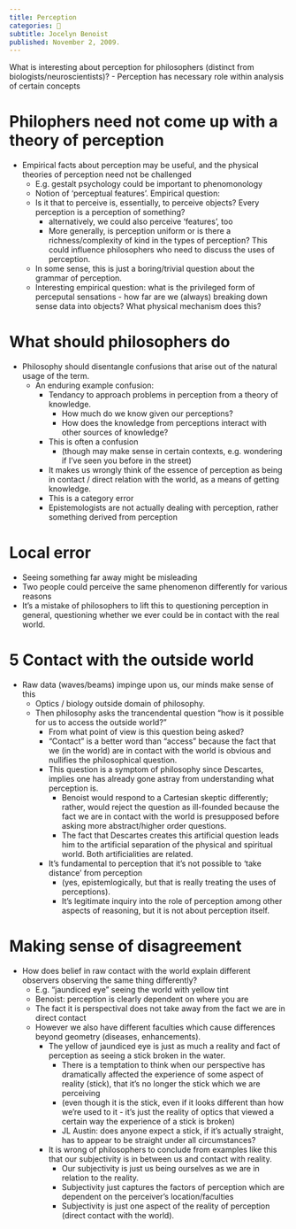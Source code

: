 ```yaml
---
title: Perception
categories: 🔴
subtitle: Jocelyn Benoist
published: November 2, 2009.
---
```


What is interesting about perception for philosophers (distinct from 
biologists/neuroscientists)?
    - Perception has necessary role within analysis of certain concepts

# Philophers need not come up with a theory of perception
- Empirical facts about perception may be useful, and the physical theories of 
  perception need not be challenged
    - E.g. gestalt psychology could be important to phenomonology
    - Notion of 'perceptual features'. Empirical question:
    - Is it that to perceive is, essentially, to perceive objects? Every 
      perception is a perception of something?
        -  alternatively, we could also perceive 'features', too
        - More generally, is perception uniform or is there a 
          richness/complexity of kind in the types of perception? This could 
          influence philosophers who need to discuss the uses of perception.
    - In some sense, this is just a boring/trivial question about the grammar of 
      perception.
    - Interesting empirical question: what is the privileged form of perceputal 
      sensations - how far are we (always) breaking down sense data into 
      objects? What physical mechanism does this?

# What should philosophers do
  - Philosophy should disentangle confusions that arise out of the natural usage 
    of the term.
    - An enduring example confusion:
      - Tendancy to approach problems in perception from a theory of knowledge.
        - How much do we know given our perceptions?
        - How does the knowledge from perceptions interact with other sources of 
          knowledge?
      - This is often a confusion
        - (though may make sense in certain contexts, e.g. wondering if I've 
          seen you before in the street)
      - It makes us wrongly think of the essence of perception as being in 
        contact / direct relation with the world, as a means of getting 
        knowledge.
      -  This is a category error
        - Epistemologists are not actually dealing with perception, rather 
          something derived from perception

# Local error
- Seeing something far away might be misleading
- Two people could perceive the same phenomenon differently for various reasons
- It's a mistake of philosophers to lift this to questioning perception in 
  general, questioning whether we ever could be in contact with the real world.





# 5 Contact with the outside world
  - Raw data (waves/beams) impinge upon us, our minds make sense of this
    - Optics / biology outside domain of philosophy.
    - Then philosophy asks the trancendental question "how is it possible for us 
      to access the outside world?"
      - From what point of view is this question being asked?
      - "Contact" is a better word than "access" because the fact that we (in 
        the world) are in contact with the world is obvious and nullifies the 
        philosophical question.
      - This question is a symptom of philosophy since Descartes, implies one 
        has already gone astray from understanding what perception is.
        - Benoist would respond to a Cartesian skeptic differently; rather, 
          would reject the question as ill-founded because the fact we are in 
          contact with the world is presupposed before asking more 
          abstract/higher order questions.
        - The fact that Descartes creates this artificial question leads him to 
          the artificial separation of the physical and spiritual world. Both 
          artificialities are related.
      - It's fundamental to perception that it's not possible to 'take distance' 
        from perception
        - (yes, epistemlogically, but that is really treating the uses of 
          perceptions).
        - It's legitimate inquiry into the role of perception among other 
          aspects of reasoning, but it is not about perception itself.

# Making sense of disagreement
  - How does belief in raw contact with the world explain different observers 
    observing the same thing differently?
    - E.g. "jaundiced eye" seeing the world with yellow tint
    - Benoist: perception is clearly dependent on where you are
    - The fact it is perspectival does not take away from the fact we are in 
      direct contact
    - However we also have different faculties which cause differences beyond 
      geometry (diseases, enhancements).
      - The yellow of jaundiced eye is just as much a reality and fact of 
        perception as seeing a stick broken in the water.
        - There is a temptation to think when our perspective has dramatically 
          affected the experience of some aspect of reality (stick), that it's 
          no longer the stick which we are perceiving
        - (even though it is the stick, even if it looks different than how 
          we're used to it - it's just the reality of optics that viewed a 
          certain way the experience of a stick is broken)
        - JL Austin: does anyone expect a stick, if it's actually straight, has 
          to appear to be straight under all circumstances?
      - It is wrong of philosophers to conclude from examples like this that our 
        subjectivity is in between us and contact with reality.
        - Our subjectivity is just us being ourselves as we are in relation to 
          the reality.
        - Subjectivity just captures the factors of perception which are 
          dependent on the perceiver's location/faculties
        - Subjectivity is just one aspect of the reality of perception (direct 
          contact with the world).